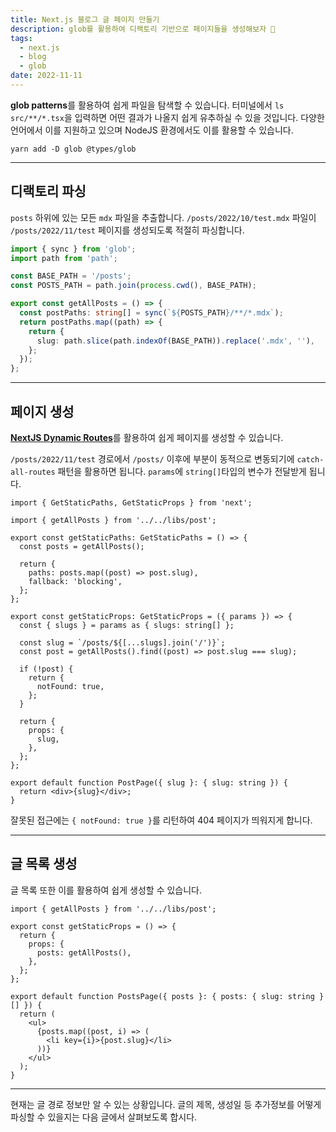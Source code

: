 ```yaml
---
title: Next.js 블로그 글 페이지 만들기
description: glob를 활용하여 디랙토리 기반으로 페이지들을 생성해보자 🤔
tags:
  - next.js
  - blog
  - glob
date: 2022-11-11
---
```


**glob patterns**를 활용하여 쉽게 파일을 탐색할 수 있습니다.
터미널에서 `ls src/**/*.tsx`을 입력하면 어떤 결과가 나올지 쉽게 유추하실 수 있을 것입니다.
다양한 언어에서 이를 지원하고 있으며 NodeJS 환경에서도 이를 활용할 수 있습니다.

```shell
yarn add -D glob @types/glob
```

---

## 디랙토리 파싱

`posts` 하위에 있는 모든 `mdx` 파일을 추출합니다.
`/posts/2022/10/test.mdx` 파일이 `/posts/2022/11/test` 페이지를 생성되도록 적절히 파싱합니다.

```ts:libs/post.ts {8}
import { sync } from 'glob';
import path from 'path';

const BASE_PATH = '/posts';
const POSTS_PATH = path.join(process.cwd(), BASE_PATH);

export const getAllPosts = () => {
  const postPaths: string[] = sync(`${POSTS_PATH}/**/*.mdx`);
  return postPaths.map((path) => {
    return {
      slug: path.slice(path.indexOf(BASE_PATH)).replace('.mdx', ''),
    };
  });
};
```

---

## 페이지 생성

[**NextJS Dynamic Routes**](https://nextjs.org/docs/routing/dynamic-routes#catch-all-routes)를 활용하여 쉽게 페이지를 생성할 수 있습니다.

`/posts/2022/11/test` 경로에서 `/posts/` 이후에 부분이 동적으로 변동되기에 `catch-all-routes` 패턴을 활용하면 됩니다.
`params`에 `string[]`타입의 변수가 전달받게 됩니다.

```tsx:pages/blog/[...slugs].tsx {17}
import { GetStaticPaths, GetStaticProps } from 'next';

import { getAllPosts } from '../../libs/post';

export const getStaticPaths: GetStaticPaths = () => {
  const posts = getAllPosts();

  return {
    paths: posts.map((post) => post.slug),
    fallback: 'blocking',
  };
};

export const getStaticProps: GetStaticProps = ({ params }) => {
  const { slugs } = params as { slugs: string[] };

  const slug = `/posts/${[...slugs].join('/')}`;
  const post = getAllPosts().find((post) => post.slug === slug);

  if (!post) {
    return {
      notFound: true,
    };
  }

  return {
    props: {
      slug,
    },
  };
};

export default function PostPage({ slug }: { slug: string }) {
  return <div>{slug}</div>;
}
```

잘못된 접근에는 `{ notFound: true }`를 리턴하여 404 페이지가 띄워지게 합니다.

---

## 글 목록 생성

글 목록 또한 이를 활용하여 쉽게 생성할 수 있습니다.

```tsx:pages/posts/index.tsx
import { getAllPosts } from '../../libs/post';

export const getStaticProps = () => {
  return {
    props: {
      posts: getAllPosts(),
    },
  };
};

export default function PostsPage({ posts }: { posts: { slug: string }[] }) {
  return (
    <ul>
      {posts.map((post, i) => (
        <li key={i}>{post.slug}</li>
      ))}
    </ul>
  );
}
```

---

현재는 글 경로 정보만 알 수 있는 상황입니다.
글의 제목, 생성일 등 추가정보를 어떻게 파싱할 수 있을지는 다음 글에서 살펴보도록 합시다.
